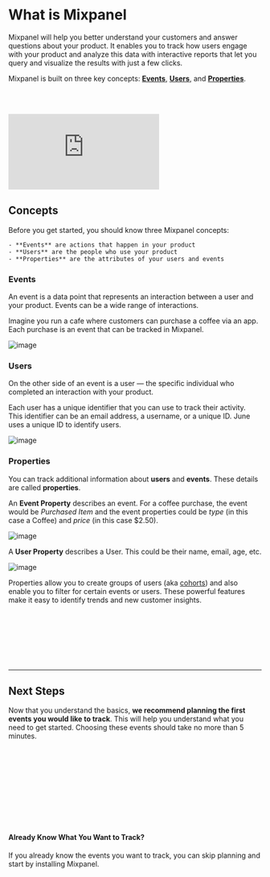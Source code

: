 # What is Mixpanel


Mixpanel will help you better understand your customers and answer questions about your product. 
It enables you to track how users engage with your product and analyze this data with interactive reports 
that let you query and visualize the results with just a few clicks.

Mixpanel is built on three key concepts: [**Events**](#events), [**Users**](#users), and [**Properties**](#properties).

<br></br>
<div style={{position: 'relative', paddingBottom: '64.90384615384616%', height: 0}}>
    <p><iframe src="https://www.youtube.com/embed/PbKnQ777vuk"
        frameBorder="0"
        webkitallowfullscreen="true" mozallowfullscreen="true" allowFullScreen
        style={{position: 'absolute', 'top': 0, 'left': 0, 'width': '100%', 'height': '100%', 'borderRadius': '16px'}}>
    </iframe></p>
</div>

## Concepts

Before you get started, you should know three Mixpanel concepts:

    - **Events** are actions that happen in your product
    - **Users** are the people who use your product
    - **Properties** are the attributes of your users and events

### Events
An event is a data point that represents an interaction between a user and your product. Events can be a wide range of interactions. 

Imagine you run a cafe where customers can purchase a coffee via an app. Each purchase is an event that can be tracked in Mixpanel.

![image](/event-1.svg)
### Users
On the other side of an event is a user — the specific individual who completed an interaction with your product.

Each user has a unique identifier that you can use to track their activity. This identifier can be an email address, a username, or a unique ID. June uses a unique ID to identify users.

![image](/events-and-users.svg)
### Properties
You can track additional information about **users** and **events**. These details are called **properties**.

An **Event Property** describes an event. For a coffee purchase, the event would be *Purchased Item* and the event properties could be *type* (in this case a Coffee) and *price* (in this case $2.50).

![image](/event.svg)

A **User Property** describes a User. This could be their name, email, age, etc.

![image](/user-profile.svg)

Properties allow you to create groups of users (aka [cohorts](/docs/users/cohorts)) and also enable you to filter for certain events or users. These
powerful features make it easy to identify trends and new customer insights.

<br></br><br></br><br></br>
<hr></hr>

## Next Steps

Now that you understand the basics, **we recommend planning the first events you would like to track**. This will help you understand what you need to get started. Choosing these events should take no more than 5 minutes.

<br></br>
<ExtendedButton title="Plan Your Tracked Events" link="/docs/what-to-track"></ExtendedButton>

<br></br>
<br></br>
<br></br>

<div className="bg-base100 rounded-xl">
    <h4 className="text-2xl font-medium mb-2 color:bg-purple200">Already Know What You Want to Track?</h4>
    <p>If you already know the events you want to track, you can skip planning and start by installing Mixpanel.</p>
    <br></br>
    <ExtendedButton title="Install Mixpanel" link="/docs/quickstart/install-mixpanel"></ExtendedButton>
</div>